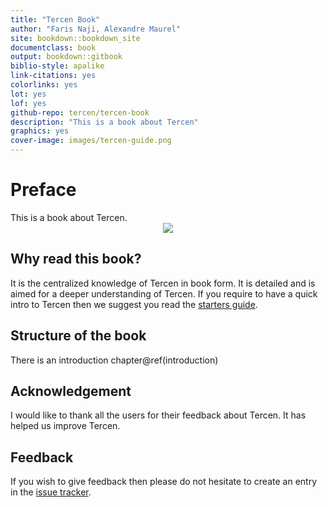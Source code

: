 ```yaml
---
title: "Tercen Book"
author: "Faris Naji, Alexandre Maurel"
site: bookdown::bookdown_site
documentclass: book
output: bookdown::gitbook
biblio-style: apalike
link-citations: yes
colorlinks: yes
lot: yes
lof: yes
github-repo: tercen/tercen-book
description: "This is a book about Tercen"
graphics: yes
cover-image: images/tercen-guide.png
---
```


# Preface {-}
This is a book about Tercen.
<center>![](images/tercen-book.png)</center>


## Why read this book? {-}

It is the centralized knowledge of Tercen in book form. It is detailed and is aimed for a deeper understanding of Tercen. If you require to have a quick intro to Tercen then we suggest you read the [starters guide](https://tercen.github.io/starters-guide/). 

## Structure of the book {-}

There is an introduction chapter\@ref(introduction)

## Acknowledgement {-}

I would like to thank all the users for their feedback about Tercen. It has helped us improve Tercen.

## Feedback {-}

If you wish to give feedback then please do not hesitate to create an entry in the [issue tracker](https://github.com/tercen/tercen-book/issues).









